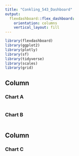 ```yaml
---
title: "Conkling_543_Dashboard"
output: 
  flexdashboard::flex_dashboard:
    orientation: columns
    vertical_layout: fill
---
```


```r
library(flexdashboard)
library(ggplot2)
library(plotly)
library(sf)
library(tidyverse)
library(scales)
library(grid)
```

Column {data-width=350}
-----------------------------------------------------------------------

### Chart A

```r

```

### Chart B

```r

```


Column {data-width=650}
-----------------------------------------------------------------------


### Chart C

```r

```

